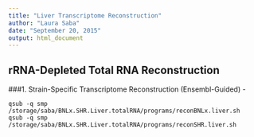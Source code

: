```yaml
---
title: "Liver Transcriptome Reconstruction"
author: "Laura Saba"
date: "September 20, 2015"
output: html_document
---
```


rRNA-Depleted Total RNA Reconstruction
--------------------

###1.  Strain-Specific Transcriptome Reconstruction (Ensembl-Guided) - 

```
qsub -q smp /storage/saba/BNLx.SHR.Liver.totalRNA/programs/reconBNLx.liver.sh
qsub -q smp /storage/saba/BNLx.SHR.Liver.totalRNA/programs/reconSHR.liver.sh
```

